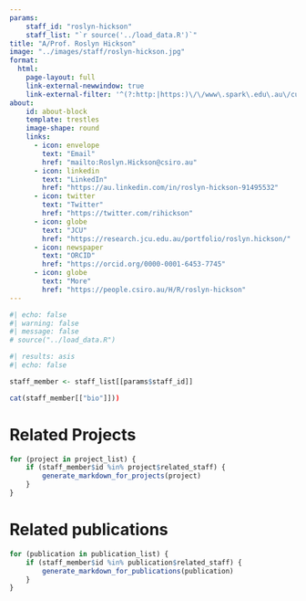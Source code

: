 ```yaml
---
params:
    staff_id: "roslyn-hickson"
    staff_list: "`r source('../load_data.R')`"
title: "A/Prof. Roslyn Hickson"
image: "../images/staff/roslyn-hickson.jpg"
format:
  html:
    page-layout: full
    link-external-newwindow: true
    link-external-filter: '^(?:http:|https:)\/\/www\.spark\.edu\.au\/custom'
about:
    id: about-block
    template: trestles
    image-shape: round
    links:
      - icon: envelope
        text: "Email"
        href: "mailto:Roslyn.Hickson@csiro.au"
      - icon: linkedin
        text: "LinkedIn"
        href: "https://au.linkedin.com/in/roslyn-hickson-91495532"
      - icon: twitter
        text: "Twitter"
        href: "https://twitter.com/rihickson"
      - icon: globe
        text: "JCU"
        href: "https://research.jcu.edu.au/portfolio/roslyn.hickson/"
      - icon: newspaper
        text: "ORCID"
        href: "https://orcid.org/0000-0001-6453-7745"
      - icon: globe
        text: "More"
        href: "https://people.csiro.au/H/R/roslyn-hickson"
---
```

   
```r
#| echo: false
#| warning: false
#| message: false
# source("../load_data.R")
```
::: {#about-block}

```r
#| results: asis
#| echo: false

staff_member <- staff_list[[params$staff_id]]

cat(staff_member[["bio"]]))

```

:::

# Related Projects

```r
for (project in project_list) {
    if (staff_member$id %in% project$related_staff) {
        generate_markdown_for_projects(project)
    }
}
```

# Related publications

```r
for (publication in publication_list) {
    if (staff_member$id %in% publication$related_staff) {
        generate_markdown_for_publications(publication)
    }
}
```
